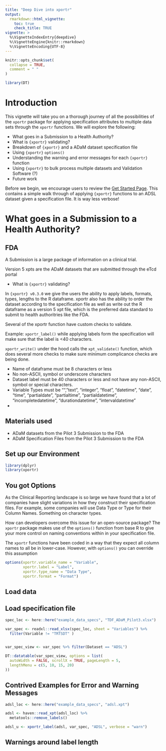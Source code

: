 ```yaml
---
title: "Deep Dive into xportr"
output: 
  rmarkdown::html_vignette:
    toc: true
    check_title: TRUE
vignette: >
  %\VignetteIndexEntry{deepdive}
  %\VignetteEngine{knitr::rmarkdown}
  %\VignetteEncoding{UTF-8}
---
```


```r
knitr::opts_chunk$set(
  collapse = TRUE,
  comment = " "
)

library(DT)
```

# Introduction

This vignette will take you on a thorough journey of all the possibilities of the `xportr` package for applying specification attributes to multiple data sets through the `xportr` functions.  We will explore the following:

  * What goes in a Submission to a Health Authority?
  * What is `{xportr}` validating?
  * Breakdown of `{xportr}` and a ADaM dataset specification file
  * Using `{xportr}` `options()`
  * Understanding the warning and error messages for each `{xportr}` function
  * Using `{xportr}` to bulk process multiple datasets and Validation Software (?)
  * Future work

Before we begin, we encourage users to review the [Get Started Page](xportr.Rmd). This contains a simple walk through of applying `{xportr}` functions to an ADSL dataset given a specification file.  It is way less verbose!


# What goes in a Submission to a Health Authority?

## FDA

A Submission is a large package of information on a clinical trial.  

Version 5 xpts are the ADaM datasets that are submitted through the eTcd portal 

* What is `{xportr}` validating?

In `{xportr} v0.3.0` we give the users the ability to apply labels, formats, types, lengths to the R dataframe.  xportr also has the ability to order the dataset according to the specification file as well as write out the R dataframe as a version 5 xpt file, which is the preferred data standard to submit to health authoritries like the FDA.

Several of the xportr function have custom checks to validate.  

Example:  `xportr_label()` while applying labels form the specification will make sure that the label is <40 characters.


`xportr_write()` under the hood calls the `xpt_validate()` function, which does several more checks to make sure minimum complicance checks are being done.

* Name of dataframe must be 8 characters or less
* No non-ASCII, symbol or underscore characters
* Dataset label must be 40 characters or less and not have any non-ASCII, symbol or special characters.
* Variable Types must be "", "text", "integer", "float", "datetime", "date", "time",
    "partialdate", "partialtime", "partialdatetime",
    "incompletedatetime", "durationdatetime", "intervaldatetime"
*

## Materials used

* ADaM datasets from the Pilot 3 Submission to the FDA
* ADaM Specification Files from the Pilot 3 Submission to the FDA

## Set up our Environment

```r

library(dplyr)
library(xportr)
```


## You got Options

As the Clinical Reporting landscape is so large we have found that a lot of companies have slight variations in how they construct their specification files.  For example, some companies will use Data Type or Type for their Column Names.  Something on character types.  

How can developers overcome this issue for an open-source package? The `xportr` package makes use of the `options()` function from base R to give your more control on naming conventions within in your specification file.

The `xportr` functions have been coded in a way that they expect all column names to all be in lower-case.  However, with `options()` you can override this assumption 

```r
options(xportr.variable_name = "Variable", 
        xportr.label = "Label",
        xportr.type_name = "Data Type",
        xportr.format = "Format")
```



## Load data 


## Load specification file

```r
spec_loc <- here::here("example_data_specs", "TDF_ADaM_Pilot3.xlsx")

var_spec <- readxl::read_xlsx(spec_loc, sheet = "Variables") %>% 
  filter(Variable != "TRTSDT" )
  
```


```r

var_spec_view <- var_spec %>% filter(Dataset == "ADSL")

DT::datatable(var_spec_view, options = list(
  autoWidth = FALSE, scrollX = TRUE, pageLength = 5,
  lengthMenu = c(5, 10, 15, 20)
))

```

## Contrived Examples for Error and Warning Messages


```r
adsl_loc <- here::here("example_data_specs", "adsl.xpt")

adsl <- haven::read_xpt(adsl_loc) %>% 
  metatools::remove_labels()

adsl_u <- xportr_label(adsl, var_spec, "ADSL", verbose = "warn")
```


## Warnings around label length
